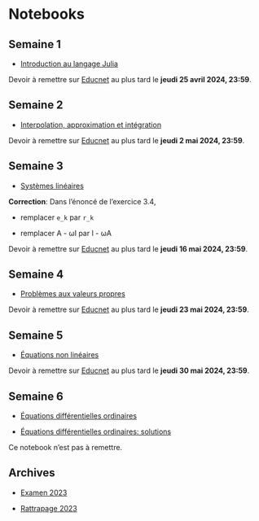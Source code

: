 # Notebooks

## Semaine 1

- [Introduction au langage Julia](notebooks/intro_julia.ipynb)

Devoir à remettre sur [Educnet](https://educnet.enpc.fr/mod/assign/view.php?id=65028) au plus tard le **jeudi 25 avril 2024, 23:59**.

## Semaine 2

- [Interpolation, approximation et intégration](notebooks/interpolation.ipynb)

Devoir à remettre sur [Educnet](https://educnet.enpc.fr/mod/assign/view.php?id=65147) au plus tard le **jeudi 2 mai 2024, 23:59**.

## Semaine 3

- [Systèmes linéaires](notebooks/linear.ipynb)

**Correction**: Dans l'énoncé de l'exercice 3.4,

- remplacer `e_k` par `r_k`

- remplacer A - ωI par I - ωA

Devoir à remettre sur [Educnet](https://educnet.enpc.fr/mod/assign/view.php?id=65638) au plus tard le **jeudi 16 mai 2024, 23:59**.

## Semaine 4

- [Problèmes aux valeurs propres](notebooks/eigen.ipynb)

Devoir à remettre sur [Educnet](https://educnet.enpc.fr/mod/assign/view.php?id=65760) au plus tard le **jeudi 23 mai 2024, 23:59**.

## Semaine 5

- [Équations non linéaires](notebooks/nonlinear.ipynb)

Devoir à remettre sur [Educnet](https://educnet.enpc.fr/mod/assign/view.php?id=65812) au plus tard le **jeudi 30 mai 2024, 23:59**.

## Semaine 6

- [Équations différentielles ordinaires](notebooks/odes.ipynb)

- [Équations différentielles ordinaires: solutions](notebooks/odes_sol.ipynb)

Ce notebook n'est pas à remettre.

## Archives

- [Examen 2023](notebooks/exam_2023.ipynb)

- [Rattrapage 2023](notebooks/resit_2023.ipynb)
